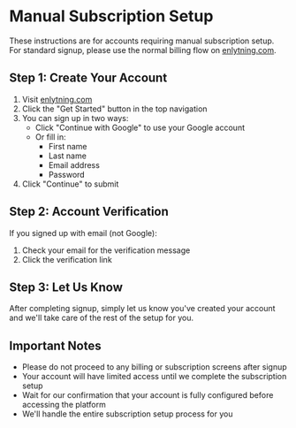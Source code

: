 # Manual Subscription Setup

These instructions are for accounts requiring manual subscription setup. For standard signup, please use the normal billing flow on [enlytning.com](https://enlytning.com).

## Step 1: Create Your Account

1. Visit [enlytning.com](https://enlytning.com)
2. Click the "Get Started" button in the top navigation
3. You can sign up in two ways:
   - Click "Continue with Google" to use your Google account
   - Or fill in:
     - First name
     - Last name
     - Email address
     - Password
4. Click "Continue" to submit

## Step 2: Account Verification

If you signed up with email (not Google):

1. Check your email for the verification message
2. Click the verification link

## Step 3: Let Us Know

After completing signup, simply let us know you've created your account and we'll take care of the rest of the setup for you.

## Important Notes

- Please do not proceed to any billing or subscription screens after signup
- Your account will have limited access until we complete the subscription setup
- Wait for our confirmation that your account is fully configured before accessing the platform
- We'll handle the entire subscription setup process for you
